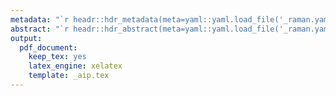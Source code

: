 ```yaml
---
metadata: "`r headr::hdr_metadata(meta=yaml::yaml.load_file('_raman.yaml'), template = headr::tpl_aps())`"
abstract: "`r headr::hdr_abstract(meta=yaml::yaml.load_file('_raman.yaml'))`"
output: 
  pdf_document:
    keep_tex: yes
    latex_engine: xelatex
    template: _aip.tex
---
```


\lipsum[2-6]

